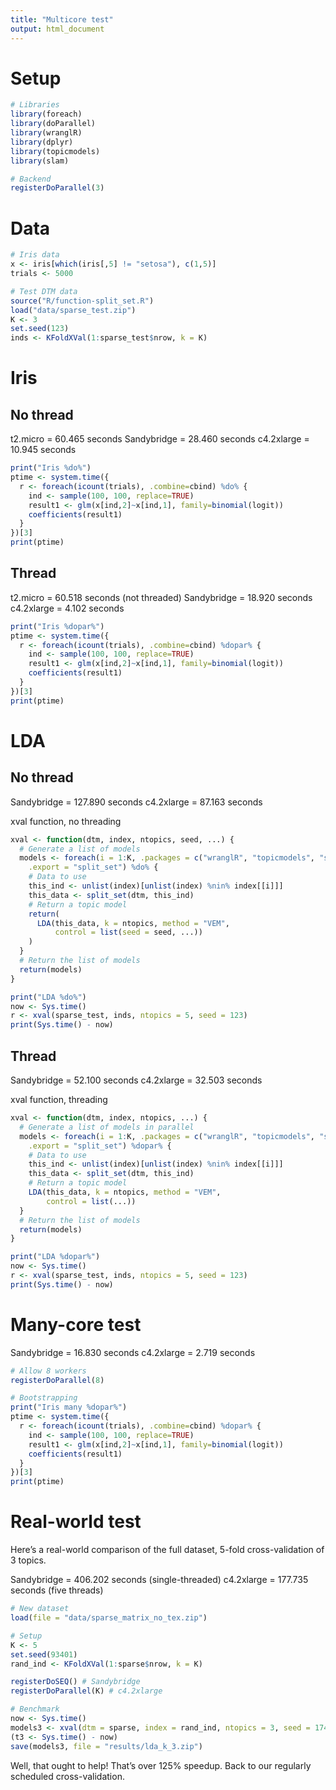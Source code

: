 ```yaml
---
title: "Multicore test"
output: html_document
---
```


# Setup

```r
# Libraries
library(foreach)
library(doParallel)
library(wranglR)
library(dplyr)
library(topicmodels)
library(slam)

# Backend
registerDoParallel(3)
```

# Data

```r
# Iris data
x <- iris[which(iris[,5] != "setosa"), c(1,5)]
trials <- 5000

# Test DTM data
source("R/function-split_set.R")
load("data/sparse_test.zip")
K <- 3
set.seed(123)
inds <- KFoldXVal(1:sparse_test$nrow, k = K)
```

# Iris

## No thread

t2.micro    = 60.465 seconds
Sandybridge = 28.460 seconds
c4.2xlarge  = 10.945 seconds

```r
print("Iris %do%")
ptime <- system.time({
  r <- foreach(icount(trials), .combine=cbind) %do% {
    ind <- sample(100, 100, replace=TRUE)
    result1 <- glm(x[ind,2]~x[ind,1], family=binomial(logit))
    coefficients(result1)
  }
})[3]
print(ptime)
```

## Thread

t2.micro    = 60.518 seconds (not threaded)
Sandybridge = 18.920 seconds
c4.2xlarge  =  4.102 seconds

```r
print("Iris %dopar%")
ptime <- system.time({
  r <- foreach(icount(trials), .combine=cbind) %dopar% {
    ind <- sample(100, 100, replace=TRUE)
    result1 <- glm(x[ind,2]~x[ind,1], family=binomial(logit))
    coefficients(result1)
  }
})[3]
print(ptime)
```

# LDA

## No thread

Sandybridge = 127.890 seconds
c4.2xlarge  =  87.163 seconds

xval function, no threading

```r
xval <- function(dtm, index, ntopics, seed, ...) {
  # Generate a list of models
  models <- foreach(i = 1:K, .packages = c("wranglR", "topicmodels", "slam"),
    .export = "split_set") %do% {
    # Data to use
    this_ind <- unlist(index)[unlist(index) %nin% index[[i]]]
    this_data <- split_set(dtm, this_ind)
    # Return a topic model
    return(
      LDA(this_data, k = ntopics, method = "VEM",
          control = list(seed = seed, ...))
    )
  }
  # Return the list of models
  return(models)
}
```
```r
print("LDA %do%")
now <- Sys.time()
r <- xval(sparse_test, inds, ntopics = 5, seed = 123)
print(Sys.time() - now)
```

## Thread

Sandybridge = 52.100 seconds
c4.2xlarge  = 32.503 seconds

xval function, threading

```r
xval <- function(dtm, index, ntopics, ...) {
  # Generate a list of models in parallel
  models <- foreach(i = 1:K, .packages = c("wranglR", "topicmodels", "slam"),
    .export = "split_set") %dopar% {
    # Data to use
    this_ind <- unlist(index)[unlist(index) %nin% index[[i]]]
    this_data <- split_set(dtm, this_ind)
    # Return a topic model
    LDA(this_data, k = ntopics, method = "VEM",
        control = list(...))
  }
  # Return the list of models
  return(models)
}
```
```r
print("LDA %dopar%")
now <- Sys.time()
r <- xval(sparse_test, inds, ntopics = 5, seed = 123)
print(Sys.time() - now)
```

# Many-core test

Sandybridge = 16.830 seconds
c4.2xlarge  =  2.719 seconds

```r
# Allow 8 workers
registerDoParallel(8)

# Bootstrapping
print("Iris many %dopar%")
ptime <- system.time({
  r <- foreach(icount(trials), .combine=cbind) %dopar% {
    ind <- sample(100, 100, replace=TRUE)
    result1 <- glm(x[ind,2]~x[ind,1], family=binomial(logit))
    coefficients(result1)
  }
})[3]
print(ptime)
```

# Real-world test

Here's a real-world comparison of the full dataset, 5-fold cross-validation of 3 topics.

Sandybridge = 406.202 seconds (single-threaded)
c4.2xlarge  = 177.735 seconds (five threads)

```r
# New dataset
load(file = "data/sparse_matrix_no_tex.zip")

# Setup
K <- 5
set.seed(93401)
rand_ind <- KFoldXVal(1:sparse$nrow, k = K)

registerDoSEQ() # Sandybridge
registerDoParallel(K) # c4.2xlarge

# Benchmark
now <- Sys.time()
models3 <- xval(dtm = sparse, index = rand_ind, ntopics = 3, seed = 17481, keep = 1)
(t3 <- Sys.time() - now)
save(models3, file = "results/lda_k_3.zip")
```

Well, that ought to help! That's over 125% speedup. Back to our regularly scheduled cross-validation.